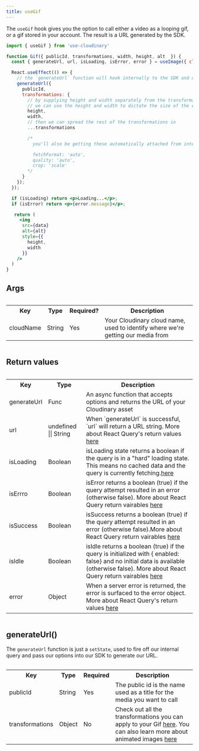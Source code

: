 ```yaml
---
title: useGif
---
```

The `useGif` hook gives you the option to call either a video as a looping gif, or a gif stored in your account. The result is a URL generated by the SDK. 

```jsx
import { useGif } from 'use-cloudinary'

function Gif({ publicId, transformations, width, height, alt  }) {
  const { generateUrl, url, isLoading, isError, error } = useImage({ cloudName: 'testing-hooks-upload' });

  React.useEffect(() => {
    // the `generateUrl` function will hook internally to the SDK and do a lot of the heavy lifting for generating your image url as a gif 
    generateUrl({
      publicId,
      transformations: {
        // by supplying height and width separately from the transformations object, 
        // we can use the height and width to dictate the size of the element AND the transformations
        height,
        width,
        // then we can spread the rest of the transformations in
        ...transformations

        /* 
          you'll also be getting these automatically attached from internals

          fetchFormat: 'auto',
          quality: 'auto',
          crop: 'scale'
        */        
      }
    });
  });

  if (isLoading) return <p>Loading...</p>;
  if (isError) return <p>{error.message}</p>;

   return (
     <img 
      src={data} 
      alt={alt}
      style={{
        height,
        width
      }}
    />
  )
}
```

## Args

<div style="overflow-x:auto;">
  <table>
    <tr>
      <th>Key</th>
      <th>Type</th>
      <th>Required?</th>
      <th>Description</th>
    </tr>
    <tr>
      <td>cloudName</td>
      <td>String</td>
      <td>Yes</td>
      <td>Your Cloudinary cloud name, used to identify where we're getting our media from</td>
    </tr>
  </table>
</div>

## Return values

<div style="overflow-x:auto;">
  <table>
    <tr>
      <th>Key</th>
      <th>Type</th>
      <th>Description</th>
    </tr>
    <tr>
      <td>generateUrl</td>      
      <td>Func</td>
      <td>An async function that accepts options and returns the URL of your Cloudinary asset</td>
    </tr>
    <tr>
      <td>url</td>
      <td>undefined || String</td>      
      <td>When `generateUrl` is successful, `url` will return a URL string. More about React Query's return values <a href="https://github.com/tannerlinsley/react-query#returns">here</a></td>
    </tr>
    <tr>
      <td>isLoading</td>
      <td>Boolean</td>      
      <td> isLoading state returns a boolean if the query is in a "hard" loading state. This means no cached data and the query is currently fetching.<a href="https://github.com/tannerlinsley/react-query#returns">here</a></td>
    </tr>
    <tr>
      <td>isErrro</td>
      <td>Boolean</td>      
      <td>isError returns a boolean (true) if the query attempt resulted in an error (otherwise false). More about React Query return vairables <a href="https://github.com/tannerlinsley/react-query#returns">here</a></td>
    </tr>
    <tr>
      <td>isSuccess</td>
      <td>Boolean</td>      
      <td>isSuccess returns a boolean (true) if the query attempt resulted in an error (otherwise false).More about React Query return vairables <a href="https://github.com/tannerlinsley/react-query#returns">here</a></td>
    </tr>
    <tr>
      <td>isIdle</td>
      <td>Boolean</td>      
      <td>isIdle returns a boolean (true) if the query is initialized with { enabled: false} and no initial data is available (otherwise false). More about React Query return vairables <a href="https://github.com/tannerlinsley/react-query#returns">here</a></td>
    </tr>
    <tr>
      <td>error</td>
      <td>Object</td>      
      <td>When a server error is returned, the error is surfaced to the error object. More about React Query's return values <a href="https://github.com/tannerlinsley/react-query#returns">here</a></td>
    </tr>
  </table>
</div>


## generateUrl()

The `generateUrl` function is just a `setState`, used to fire off our internal query and pass our options into our SDK to generate our URL.

<div style="overflow-x:auto;">
  <table>
    <tr>
      <th>Key</th>
      <th>Type</th>
      <th>Required</th>
      <th>Description</th>
    </tr>
    <tr>
      <td>publicId</td>      
      <td>String</td>
      <td>Yes</td>
      <td>The public id is the name used as a title for the media you want to call</td>
    </tr>
    <tr>
      <td>transformations</td>
      <td>Object</td>  
      <td>No</td>    
      <td>Check out all the transformations you can apply to your Gif <a href="https://cloudinary.com/documentation/video_transformation_reference">here</a>. You can also learn more about animated images <a href="https://cloudinary.com/documentation/animated_images#manipulating_animated_gifs">here</a></td>
    </tr>
  </table>
</div>

